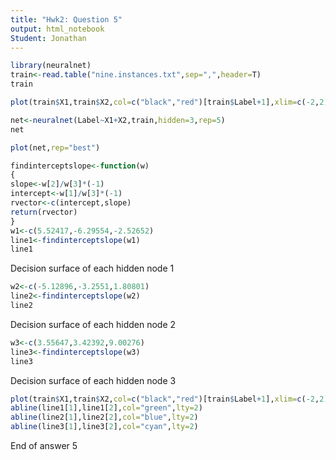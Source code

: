 ---
title: "Hwk2: Question 5"
output: html_notebook
Student: Jonathan
---

```{r}
library(neuralnet)
train<-read.table("nine.instances.txt",sep=",",header=T)
train
```
```{r}
plot(train$X1,train$X2,col=c("black","red")[train$Label+1],xlim=c(-2,2),ylim=c(-2,2))
```

```{r}
net<-neuralnet(Label~X1+X2,train,hidden=3,rep=5)
net
```

```{r}
plot(net,rep="best")
```

```{r}
findinterceptslope<-function(w)
{
slope<-w[2]/w[3]*(-1)
intercept<-w[1]/w[3]*(-1)
rvector<-c(intercept,slope)
return(rvector)
}
w1<-c(5.52417,-6.29554,-2.52652)
line1<-findinterceptslope(w1)
line1
```
Decision surface of each hidden node 1
```{r}
w2<-c(-5.12896,-3.2551,1.80801)
line2<-findinterceptslope(w2)
line2
```
Decision surface of each hidden node 2
```{r}
w3<-c(3.55647,3.42392,9.00276)
line3<-findinterceptslope(w3)
line3
```
Decision surface of each hidden node 3
```{r}
plot(train$X1,train$X2,col=c("black","red")[train$Label+1],xlim=c(-2,2),ylim=c(-2,2), main="Decision surfaces of all hidden nodes")
abline(line1[1],line1[2],col="green",lty=2)
abline(line2[1],line2[2],col="blue",lty=2)
abline(line3[1],line3[2],col="cyan",lty=2)
```
End of answer 5
